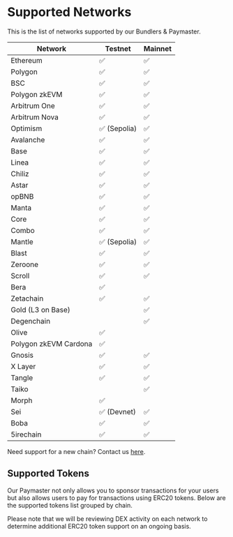 # Supported Networks


This is  the list of networks supported by our Bundlers & Paymaster.

|Network | Testnet | Mainnet |   
| --- | --- | --- |
|Ethereum | ✅ | ✅ |        
|Polygon | ✅ | ✅ |  
|BSC | ✅ | ✅ |  
|Polygon zkEVM  | ✅ | ✅ |  
|Arbitrum One  | ✅  | ✅ |  
|Arbitrum Nova  | ✅ | ✅ |  
|Optimism  | ✅ (Sepolia)| ✅ |  
|Avalanche  | ✅ | ✅ | 
|Base | ✅ | ✅ |    
|Linea | ✅ | ✅ |    
|Chiliz | ✅ | ✅ |    
|Astar | ✅ | ✅ |    
|opBNB | ✅ | ✅ |  
|Manta | ✅ | ✅ |    
|Core | ✅ | ✅ |    
|Combo | ✅ | ✅ |  
|Mantle | ✅ (Sepolia) | ✅ |  
|Blast | ✅ | ✅ | 
|Zeroone | ✅ | ✅ | 
|Scroll | ✅ | ✅ | 
|Bera | ✅ |  | 
|Zetachain | ✅ | ✅ | 
|Gold (L3 on Base) |  | ✅ | 
|Degenchain |  | ✅ | 
|Olive | ✅ |  | 
|Polygon zkEVM Cardona | ✅ |  | 
|Gnosis | ✅ | ✅ | 
|X Layer| ✅ | ✅ | 
|Tangle| ✅ | ✅ | 
|Taiko|  | ✅ | 
|Morph| ✅ |  | 
|Sei| ✅ (Devnet) | ✅ | 
|Boba| ✅ | ✅ |
|5irechain| ✅ | ✅ |

Need support for a new chain? Contact us [here](https://meetings-eu1.hubspot.com/biconomy/monika).


## Supported Tokens
Our Paymaster not only allows you to sponsor transactions for your users but also allows users to pay for transactions using ERC20 tokens. Below are the supported tokens list grouped by chain.

Please note that we will be reviewing DEX activity on each network to determine additional ERC20 token support on an ongoing basis.

<GoogleSheetsDataPage/>
